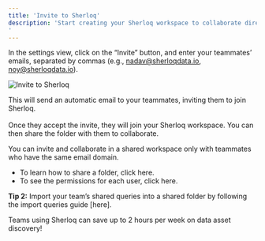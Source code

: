 ```yaml
---
title: 'Invite to Sherloq'
description: 'Start creating your Sherloq workspace to collaborate directly within your editor.
'
---
```


In the settings view, click on the “Invite” button, and enter your teammates’ emails, separated by commas (e.g., nadav@sherloqdata.io, noy@sherloqdata.io).

<img src="/images/invite_sherloq.png" 
   alt = "Invite to Sherloq"
   />


This will send an automatic email to your teammates, inviting them to join Sherloq. 
<br></br>
Once they accept the invite, they will join your Sherloq workspace. You can then share the folder with them to collaborate.

<Note> You can invite and collaborate in a shared workspace only with teammates who have the same email domain.</Note>

- To learn how to share a folder, click here.
- To see the permissions for each user, click here.


<Tip> **Tip 2:** Import your team’s shared queries into a shared folder by following the import queries guide [here]. </Tip> 

<Check>Teams using Sherloq can save up to 2 hours per week on data asset discovery! </Check>
